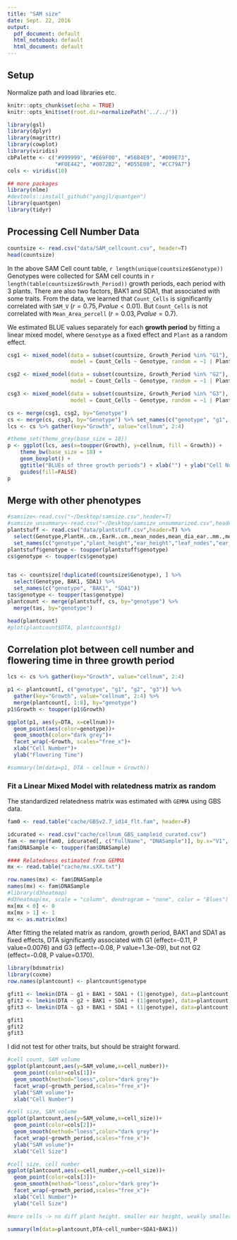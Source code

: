 ```yaml
---
title: "SAM size"
date: Sept. 22, 2016
output:
  pdf_document: default
  html_notebook: default
  html_document: default
---
```



## Setup
Normalize path and load libraries etc.
```r
knitr::opts_chunk$set(echo = TRUE)
knitr::opts_knit$set(root.dir=normalizePath('../../'))
```


```r
library(gsl)
library(dplyr)
library(magrittr)
library(cowplot)
library(viridis)
cbPalette <- c("#999999", "#E69F00", "#56B4E9", "#009E73", 
               "#F0E442", "#0072B2", "#D55E00", "#CC79A7")
cols <- viridis(10)

## more packages
library(nlme)
#devtools::install_github("yangjl/quantgen")
library(quantgen)
library(tidyr)
```

## Processing Cell Number Data
```r
countsize <- read.csv("data/SAM_cellcount.csv", header=T)
head(countsize)
```

In the above SAM Cell count table, `r length(unique(countsize$Genotype))` Genotypes were collected for SAM cell counts in `r length(table(countsize$Growth_Period))` growth periods, each period with 3 plants. 
There are also two factors, BAK1 and SDA1, that associated with some traits. 
From the data, we learned that `Count_Cells` is significantly correlated with `SAM_V` ($r=0.75, P value < 0.01$). But `Count_Cells` is not correlated with `Mean_Area_percell` ($r=0.03, P value = 0.7$).

We estimated BLUE values separately for each **growth period** by fitting a linear mixed model, where `Genotype` as a fixed effect and `Plant` as a random effect.


```r
csg1 <- mixed_model(data = subset(countsize, Growth_Period %in% "G1"),
                    model = Count_Cells ~ Genotype, random = ~1 | Plant)

csg2 <- mixed_model(data = subset(countsize, Growth_Period %in% "G2"),
                    model = Count_Cells ~ Genotype, random = ~1 | Plant)

csg3 <- mixed_model(data = subset(countsize, Growth_Period %in% "G3"),
                    model = Count_Cells ~ Genotype, random = ~1 | Plant)

cs <- merge(csg1, csg2, by="Genotype")
cs <- merge(cs, csg3, by="Genotype") %>% set_names(c("genotype", "g1", "g2", "g3"))
lcs <- cs %>% gather(key="Growth", value="cellnum", 2:4)

#theme_set(theme_grey(base_size = 18)) 
p <- ggplot(lcs, aes(x=toupper(Growth), y=cellnum, fill = Growth)) + 
    theme_bw(base_size = 18) +
    geom_boxplot() +
    ggtitle("BLUEs of three growth periods") + xlab("") + ylab("Cell Number") + 
    guides(fill=FALSE)
p

```


## Merge with other phenotypes
```r
#samsize<-read.csv("~/Desktop/samsize.csv",header=T)
#samsize_unsummary<-read.csv("~/Desktop/samsize_unsummarized.csv",header=T)
plantstuff <- read.csv("data/plantstuff.csv",header=T) %>%
  select(Genotype,PlantH..cm.,EarH..cm.,mean_nodes,mean_dia_ear..mm.,mean_dia_below..mm.,DTA,SAM_V..um.3.) %>% 
  set_names(c("genotype","plant_height","ear_height","leaf_nodes","ear_width","stem_width","DTA","SAM_volume")) 
plantstuff$genotype <- toupper(plantstuff$genotype)
cs$genotype <- toupper(cs$genotype)


tas <- countsize[!duplicated(countsize$Genotype), ] %>%
  select(Genotype, BAK1, SDA1) %>%
  set_names(c("genotype", "BAK1", "SDA1"))
tas$genotype <- toupper(tas$genotype)
plantcount <- merge(plantstuff, cs, by="genotype") %>%
  merge(tas, by="genotype")

head(plantcount)
#plot(plantcount$DTA, plantcount$g1)
```

## Correlation plot between cell number and flowering time in three growth period

```r
lcs <- cs %>% gather(key="Growth", value="cellnum", 2:4)

p1 <- plantcount[, c("genotype", "g1", "g2", "g3")] %>% 
  gather(key="Growth", value="cellnum", 2:4) %>%
  merge(plantcount[, 1:8], by="genotype")
p1$Growth <- toupper(p1$Growth)

ggplot(p1, aes(y=DTA, x=cellnum))+
  geom_point(aes(color=genotype))+
  geom_smooth(color="dark grey")+
  facet_wrap(~Growth, scales="free_x")+
  xlab("Cell Number")+
  ylab("Flowering Time")

#summary(lm(data=p1, DTA ~ cellnum + Growth))
```


### Fit a Linear Mixed Model with relatedness matrix as random


The standardized relatedness matrix was estimated with `GEMMA` using GBS data. 

```r
fam0 <- read.table("cache/GBSv2.7_id14_flt.fam", header=F)

idcurated <- read.csv("cache/cellnum_GBS_sampleid_curated.csv")
fam <- merge(fam0, idcurated[, c("FullName", "DNASample")], by.x="V1", by.y="FullName", sort=FALSE)
fam$DNASample <- toupper(fam$DNASample)

#### Relatedness estimated from GEMMA
mx <- read.table("cache/mx.sXX.txt")

row.names(mx) <- fam$DNASample
names(mx) <- fam$DNASample
#library(d3heatmap)
#d3heatmap(mx, scale = "column", dendrogram = "none", color = "Blues")
mx[mx < 0] <- 0
mx[mx > 1] <- 1
mx <- as.matrix(mx)
```


After fitting the related matrix as random, growth period, BAK1 and SDA1 as fixed effects, DTA significantly associated with G1 (effect=-0.11, P value=0.0076) and G3 (effect=-0.08, P value=1.3e-09), but not G2 (effect=-0.08, P value=0.170). 

```r
library(bdsmatrix)
library(coxme)
row.names(plantcount) <- plantcount$genotype

gfit1 <- lmekin(DTA ~ g1 + BAK1 + SDA1 + (1|genotype), data=plantcount, varlist= mx, method="REML")
gfit2 <- lmekin(DTA ~ g2 + BAK1 + SDA1 + (1|genotype), data=plantcount, varlist= mx, method="REML")
gfit3 <- lmekin(DTA ~ g3 + BAK1 + SDA1 + (1|genotype), data=plantcount, varlist= mx, method="REML")

gfit1
gfit2
gfit3
```

I did not test for other traits, but should be straight forward.

```r
#cell count, SAM volume
ggplot(plantcount,aes(y=SAM_volume,x=cell_number))+
  geom_point(color=cols[1])+
  geom_smooth(method="loess",color="dark grey")+
  facet_wrap(~growth_period,scales="free_x")+
  ylab("SAM volume")+
  xlab("Cell Number")

#cell size, SAM volume
ggplot(plantcount,aes(y=SAM_volume,x=cell_size))+
  geom_point(color=cols[2])+
  geom_smooth(method="loess",color="dark grey")+
  facet_wrap(~growth_period,scales="free_x")+
  ylab("SAM volume")+
  xlab("Cell Size")

#cell size, cell number
ggplot(plantcount,aes(x=cell_number,y=cell_size))+
  geom_point(color=cols[3])+
  geom_smooth(method="loess",color="dark grey")+
  facet_wrap(~growth_period,scales="free_x")+
  xlab("Cell Number")+
  ylab("Cell Size")

#more cells -> no diff plant height. smaller ear height, weakly smaller ear width & stem_width, shorter DTA

summary(lm(data=plantcount,DTA~cell_number+SDA1+BAK1))
```




